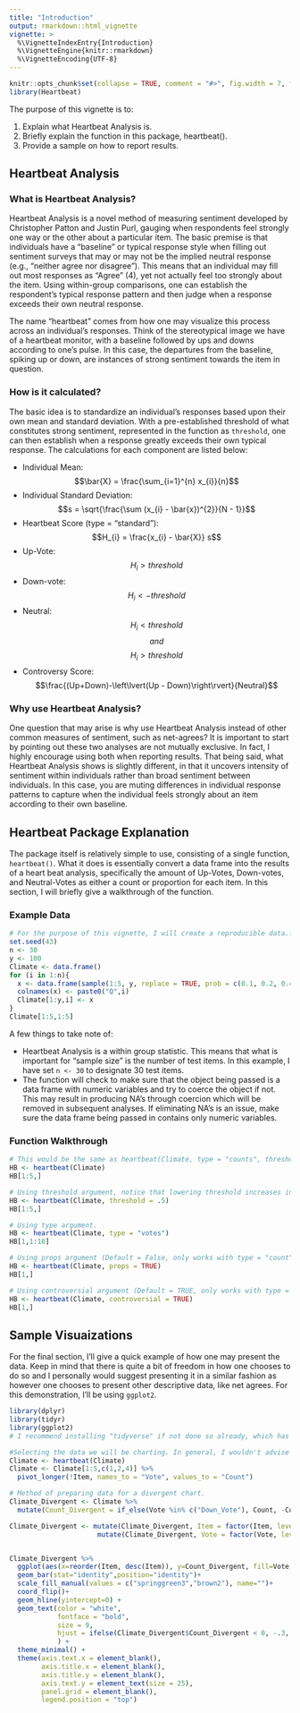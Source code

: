 ```yaml
---
title: "Introduction"
output: rmarkdown::html_vignette
vignette: >
  %\VignetteIndexEntry{Introduction}
  %\VignetteEngine{knitr::rmarkdown}
  %\VignetteEncoding{UTF-8}
---
```


```r
knitr::opts_chunk$set(collapse = TRUE, comment = "#>", fig.width = 7, fig.height = 7, fig.align = "center")
library(Heartbeat)
```
The purpose of this vignette is to:

1. Explain what Heartbeat Analysis is.
2. Briefly explain the function in this package, heartbeat().
3. Provide a sample on how to report results.


## Heartbeat Analysis

### What is Heartbeat Analysis?

Heartbeat Analysis is a novel method of measuring sentiment developed by Christopher Patton and Justin Purl, gauging when respondents feel strongly one way or the other about a particular item. The basic premise is that individuals have a "baseline" or typical response style when filling out sentiment surveys that may or may not be the implied neutral response (e.g., "neither agree nor disagree"). This means that an individual may fill out most responses as "Agree" (4), yet not actually feel too strongly about the item. Using within-group comparisons, one can establish the respondent's typical response pattern and then judge when a response exceeds their own neutral response. 

The name "heartbeat" comes from how one may visualize this process across an individual's responses. Think of the stereotypical image we have of a heartbeat monitor, with a baseline followed by ups and downs according to one's pulse. In this case, the departures from the baseline, spiking up or down, are instances of strong sentiment towards the item in question.


### How is it calculated?

The basic idea is to standardize an individual's responses based upon their own mean and standard deviation. With a pre-established threshold of what constitutes strong sentiment, represented in the function as `threshold`, one can then establish when a response greatly exceeds their own typical response. The calculations for each component are listed below:

* Individual Mean: $$\bar{X} = \frac{\sum_{i=1}^{n} x_{i}}{n}$$
* Individual Standard Deviation: $$s = \sqrt{\frac{\sum (x_{i} - \bar{x})^{2}}{N - 1}}$$
* Heartbeat Score (type = "standard"): $$H_{i} =  \frac{x_{i} - \bar{X}} s$$
* Up-Vote: $$H_{i} > threshold$$
* Down-vote: $$H_{i} < -threshold$$
* Neutral: $$H_{i} < threshold$$ $$and$$ $$H_{i} > threshold$$
* Controversy Score: $$\frac{(Up+Down)-\left\lvert(Up - Down)\right\rvert}{Neutral}$$


### Why use Heartbeat Analysis?

One question that may arise is why use Heartbeat Analysis instead of other common measures of sentiment, such as net-agrees? It is important to start by pointing out these two analyses are not mutually exclusive. In fact, I highly encourage using both when reporting results. That being said, what Heartbeat Analysis shows is slightly different, in that it uncovers intensity of sentiment within individuals rather than broad sentiment between individuals. In this case, you are muting differences in individual response patterns to capture when the individual feels strongly about an item according to their own baseline. 


## Heartbeat Package Explanation

The package itself is relatively simple to use, consisting of a single function, `heartbeat()`. What it does is essentially convert a data frame into the results of a heart beat analysis, specifically the amount of Up-Votes, Down-votes, and Neutral-Votes as either a count or proportion for each item. In this section, I will briefly give a walkthrough of the function.


### Example Data
```r
# For the purpose of this vignette, I will create a reproducible data.frame
set.seed(43)
n <- 30
y <- 100
Climate <- data.frame()
for (i in 1:n){
  x <- data.frame(sample(1:5, y, replace = TRUE, prob = c(0.1, 0.2, 0.4, 0.2, 0.1)))
  colnames(x) <- paste0("Q",i)
  Climate[1:y,i] <- x
}
Climate[1:5,1:5]

```

A few things to take note of:

* Heartbeat Analysis is a within group statistic. This means that what is important for "sample size" is the number of test items. In this example, I have set `n <- 30` to designate 30 test items.
* The function will check to make sure that the object being passed is a data frame with numeric variables and try to coerce the object if not. This may result in producing NA's through coercion which will be removed in subsequent analyses. If eliminating NA's is an issue, make sure the data frame being passed in contains only numeric variables.

### Function Walkthrough
```r
# This would be the same as heartbeat(Climate, type = "counts", threshold = 1, props = FALSE, controversial = TRUE)
HB <- heartbeat(Climate)
HB[1:5,]

# Using threshold argument, notice that lowering threshold increases instances of up/down votes.
HB <- heartbeat(Climate, threshold = .5)
HB[1:5,]

# Using type argument.
HB <- heartbeat(Climate, type = "votes")
HB[1,1:10]

# Using props argument (Default = False, only works with type = "count")
HB <- heartbeat(Climate, props = TRUE)
HB[1,]

# Using controversial argument (Default = TRUE, only works with type = "count")
HB <- heartbeat(Climate, controversial = TRUE)
HB[1,]

```



## Sample Visuaizations

For the final section, I'll give a quick example of how one may present the data. Keep in mind that there is quite a bit of freedom in how one chooses to do so and I personally would suggest presenting it in a similar fashion as however one chooses to present other descriptive data, like net agrees. For this demonstration, I'll be using `ggplot2`.

```r
library(dplyr)
library(tidyr)
library(ggplot2)
# I recommend installing "tidyverse" if not done so already, which has these packages and other useful packages grouped in one convenient location.

#Selecting the data we will be charting. In general, I wouldn't advise charting all items in a single plot when presenting data in this manner.
Climate <- heartbeat(Climate)
Climate <- Climate[1:5,c(1,2,4)] %>% 
  pivot_longer(!Item, names_to = "Vote", values_to = "Count") 

# Method of preparing data for a divergent chart.
Climate_Divergent <- Climate %>%
  mutate(Count_Divergent = if_else(Vote %in% c("Down_Vote"), Count, -Count))

Climate_Divergent <- mutate(Climate_Divergent, Item = factor(Item, levels = unique(Item))) %>%
                      mutate(Climate_Divergent, Vote = factor(Vote, levels = c("Up_Vote", "Down_Vote")))


Climate_Divergent %>%
  ggplot(aes(x=reorder(Item, desc(Item)), y=Count_Divergent, fill=Vote, label=Count))+
  geom_bar(stat="identity",position="identity")+
  scale_fill_manual(values = c("springgreen3","brown2"), name="")+
  coord_flip()+
  geom_hline(yintercept=0) + 
  geom_text(color = "white",
            fontface = "bold",
            size = 9,
            hjust = ifelse(Climate_Divergent$Count_Divergent < 0, -.3, 1.5) # move labels independently
            ) +
  theme_minimal() + 
  theme(axis.text.x = element_blank(),
        axis.title.x = element_blank(),
        axis.title.y = element_blank(),
        axis.text.y = element_text(size = 25),
        panel.grid = element_blank(),
        legend.position = "top") 

```

